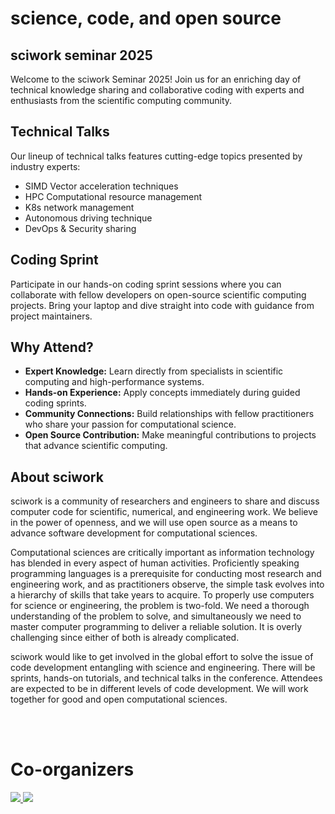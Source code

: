 # science, code, and open source

## sciwork seminar 2025
Welcome to the sciwork Seminar 2025! Join us for an enriching day of
technical knowledge sharing and collaborative coding with experts and 
enthusiasts from the scientific computing community.


## Technical Talks
Our lineup of technical talks features cutting-edge topics presented by
industry experts:
- SIMD Vector acceleration techniques
- HPC Computational resource management
- K8s network management
- Autonomous driving technique
- DevOps & Security sharing

## Coding Sprint
Participate in our hands-on coding sprint sessions where you can collaborate 
with fellow developers on open-source scientific computing projects. Bring 
your laptop and dive straight into code with guidance from project 
maintainers.

## Why Attend?
- **Expert Knowledge:** Learn directly from specialists in scientific 
  computing and high-performance systems.
- **Hands-on Experience:** Apply concepts immediately during guided coding 
  sprints.
- **Community Connections:** Build relationships with fellow practitioners who 
  share your passion for computational science.
- **Open Source Contribution:** Make meaningful contributions to projects that 
  advance scientific computing.

## About sciwork
sciwork is a community of researchers and engineers to share and discuss 
computer code for scientific, numerical, and engineering work. We believe 
in the power of openness, and we will use open source as a means to advance 
software development for computational sciences.

Computational sciences are critically important as information technology has 
blended in every aspect of human activities. Proficiently speaking programming 
languages is a prerequisite for conducting most research and engineering work, 
and as practitioners observe, the simple task evolves into a hierarchy of 
skills that take years to acquire. To properly use computers for science or 
engineering, the problem is two-fold. We need a thorough understanding of the 
problem to solve, and simultaneously we need to master computer programming to 
deliver a reliable solution. It is overly challenging since either of both is 
already complicated.

sciwork would like to get involved in the global effort to solve the issue of 
code development entangling with science and engineering. There will be 
sprints, hands-on tutorials, and technical talks in the conference. Attendees 
are expected to be in different levels of code development. We will work 
together for good and open computational sciences.


<br/><br/>
# Co-organizers

<div className="tablet:tw-flex tablet:tw-flex-row tw-flex-col tw-items-center tw-place-content-center tw-space-x-5 tw-mb-5">
    <a href="https://www.cs.nycu.edu.tw" className="tablet:tw-w-1/3 tw-w-1/2" target="_blank">
        <img src="/nycucs.png" />
    </a>
    <a href="https://ocf.tw/" className="tablet:tw-w-1/3 tw-w-1/2" target="_blank">
        <img src="/ocf.png" />
    </a>
</div>
